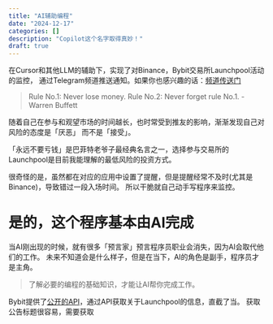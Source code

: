 ```yaml
---
title: "AI辅助编程"
date: "2024-12-17"
categories: []
description: "Copilot这个名字取得真妙！"
draft: true
---
```


在Cursor和其他LLM的辅助下，实现了对Binance，Bybit交易所Launchpool活动的监控，
通过Telegram频道推送通知。如果你也感兴趣的话：[频道传送门](https://t.me/moneymoneycomehere)

> Rule No.1: Never lose money. Rule No.2: Never forget rule No.1. - Warren Buffett

随着自己在参与和观望市场的时间越长，也时常受到推友的影响，渐渐发现自己对风险的态度是「厌恶」
而不是「接受」。

「永远不要亏钱」是巴菲特老爷子最经典名言之一，选择参与交易所的Launchpool是目前我能理解的最低风险的投资方式。

很奇怪的是，虽然都在对应的应用中设置了提醒，但是提醒经常不及时(尤其是Binance)，导致错过一段入场时间。
所以干脆就自己动手写程序来监控。

# 是的，这个程序基本由AI完成

当AI刚出现的时候，就有很多「预言家」预言程序员职业会消失，因为AI会取代他们的工作。
未来不知道会是什么样子，但是在当下，AI的角色是副手，程序员才是主角。

> 了解必要的编程的基础知识，才能让AI帮你完成工作。


Bybit提供了[公开的API](https://bybit-exchange.github.io/docs/)，通过API获取关于Launchpool的信息，直截了当。
获取公告标题很容易，需要获取





